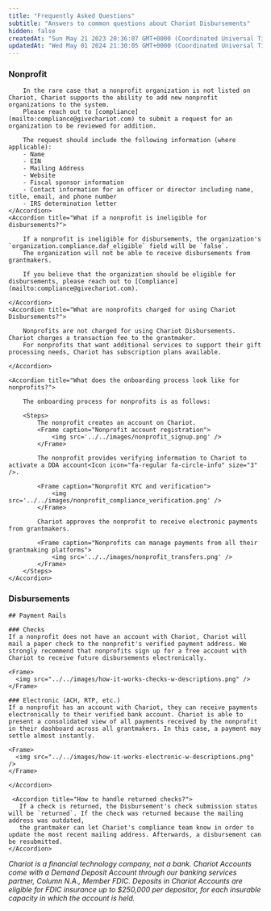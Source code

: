 ```yaml
---
title: "Frequently Asked Questions"
subtitle: "Answers to common questions about Chariot Disbursements"
hidden: false
createdAt: "Sun May 21 2023 20:36:07 GMT+0000 (Coordinated Universal Time)"
updatedAt: "Wed May 01 2024 21:30:05 GMT+0000 (Coordinated Universal Time)"
---
```


### Nonprofit
<AccordionGroup>
    <Accordion title="What if a nonprofit isn't listed on Chariot?">

        In the rare case that a nonprofit organization is not listed on Chariot, Chariot supports the ability to add new nonprofit organizations to the system.
        Please reach out to [compliance](mailto:compliance@givechariot.com) to submit a request for an organization to be reviewed for addition.

        The request should include the following information (where applicable):
        - Name
        - EIN
        - Mailing Address
        - Website
        - Fiscal sponsor information
        - Contact information for an officer or director including name, title, email, and phone number
        - IRS determination letter
    </Accordion>
    <Accordion title="What if a nonprofit is ineligible for disbursements?">

        If a nonprofit is ineligible for disbursements, the organization's `organization.compliance.daf_eligible` field will be `false`.
        The organization will not be able to receive disbursements from grantmakers.

        If you believe that the organization should be eligible for disbursements, please reach out to [Compliance](mailto:compliance@givechariot.com).

    </Accordion>
    <Accordion title="What are nonprofits charged for using Chariot Disbursements?">

        Nonprofits are not charged for using Chariot Disbursements. Chariot charges a transaction fee to the grantmaker.
        For nonprofits that want additional services to support their gift processing needs, Chariot has subscription plans available.

    </Accordion>

    <Accordion title="What does the onboarding process look like for nonprofits?">

        The onboarding process for nonprofits is as follows:

        <Steps>
            The nonprofit creates an account on Chariot.
            <Frame caption="Nonprofit account registration">
                <img src='../../images/nonprofit_signup.png' />
            </Frame>

            The nonprofit provides verifying information to Chariot to activate a DDA account<Icon icon="fa-regular fa-circle-info" size="3" />.

            <Frame caption="Nonprofit KYC and verification">
                <img src='../../images/nonprofit_compliance_verification.png' />
            </Frame>

            Chariot approves the nonprofit to receive electronic payments from grantmakers.

            <Frame caption="Nonprofits can manage payments from all their grantmaking platforms">
                <img src='../../images/nonprofit_transfers.png' />
            </Frame>
        </Steps>
    </Accordion>
</AccordionGroup>

### Disbursements

<AccordionGroup>
    <Accordion title="How does Chariot route payments?">

    ## Payment Rails

    ### Checks
    If a nonprofit does not have an account with Chariot, Chariot will mail a paper check to the nonprofit's verified payment address. We strongly recommend that nonprofits sign up for a free account with Chariot to receive future disbursements electronically.

    <Frame>
      <img src="../../images/how-it-works-checks-w-descriptions.png" />
    </Frame>

    ### Electronic (ACH, RTP, etc.)
    If a nonprofit has an account with Chariot, they can receive payments electronically to their verified bank account. Chariot is able to present a consolidated view of all payments received by the nonprofit in their dashboard across all grantmakers. In this case, a payment may settle almost instantly.

    <Frame>
      <img src="../../images/how-it-works-electronic-w-descriptions.png" />
    </Frame>

    </Accordion>

     <Accordion title="How to handle returned checks?">
       If a check is returned, the Disbursement's check submission status will be `returned`. If the check was returned because the mailing address was outdated,
       the grantmaker can let Chariot's compliance team know in order to update the most recent mailing address. Afterwards, a disbursement can be resubmitted.
    </Accordion>
</AccordionGroup>

<Info>*Chariot is a financial technology company, not a bank. Chariot Accounts come with a Demand Deposit Account through our banking services partner, Column N.A., Member FDIC. Deposits in Chariot Accounts are eligible for FDIC insurance up to $250,000 per depositor, for each insurable capacity in which the account is held.*</Info>